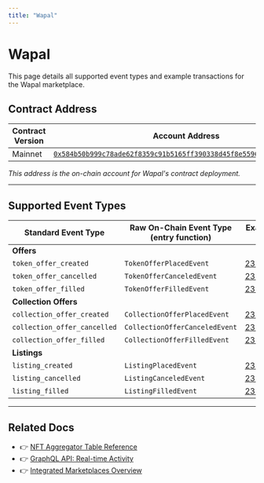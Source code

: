 ```yaml
---
title: "Wapal"
---
```



# Wapal

<Callout type="info">
This page details all supported event types and example transactions for the Wapal marketplace.
</Callout>

## Contract Address

| Contract Version | Account Address |
|-----------------|----------------|
| Mainnet | [`0x584b50b999c78ade62f8359c91b5165ff390338d45f8e55969a04e65d76258c9`](https://explorer.aptoslabs.com/account/0x584b50b999c78ade62f8359c91b5165ff390338d45f8e55969a04e65d76258c9/modules/code/events?network=mainnet) |

*This address is the on-chain account for Wapal's contract deployment.*

---

## Supported Event Types

| Standard Event Type | Raw On-Chain Event Type (entry function) | Example Txn Version |
|--------------------|------------------------------------------|--------------------|
| **Offers** | | |
| `token_offer_created` | `TokenOfferPlacedEvent` | [2382313982](https://explorer.aptoslabs.com/txn/2382313982?network=mainnet) |
| `token_offer_cancelled` | `TokenOfferCanceledEvent` | [2381810159](https://explorer.aptoslabs.com/txn/2381810159?network=mainnet) |
| `token_offer_filled` | `TokenOfferFilledEvent` | [2313248448](https://explorer.aptoslabs.com/txn/2313248448?network=mainnet) |
| **Collection Offers** | | |
| `collection_offer_created` | `CollectionOfferPlacedEvent` | [2382373209](https://explorer.aptoslabs.com/txn/2382373209?network=mainnet) |
| `collection_offer_cancelled` | `CollectionOfferCanceledEvent` | [2382373978](https://explorer.aptoslabs.com/txn/2382373978?network=mainnet) |
| `collection_offer_filled` | `CollectionOfferFilledEvent` | [2382219668](https://explorer.aptoslabs.com/txn/2382219668?network=mainnet) |
| **Listings** | | |
| `listing_created` | `ListingPlacedEvent` | [2382251863](https://explorer.aptoslabs.com/txn/2382251863?network=mainnet) |
| `listing_cancelled` | `ListingCanceledEvent` | [2381742315](https://explorer.aptoslabs.com/txn/2381742315?network=mainnet) |
| `listing_filled` | `ListingFilledEvent` | [2382221134](https://explorer.aptoslabs.com/txn/2382221134?network=mainnet) |

---

## Related Docs

- 👉 [NFT Aggregator Table Reference](../nft-aggregator-table-reference.mdx)
- 👉 [GraphQL API: Real-time Activity](../graphql-api.mdx)
- 👉 [Integrated Marketplaces Overview](./index.mdx)